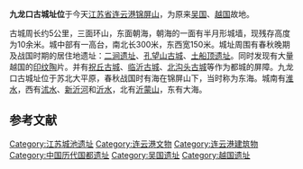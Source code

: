 {{unreferenced|time=2018-04-06T06:09:27+00:00}}
'''九龙口古城址位'''于今天[[江苏省|江苏省]][[连云港|连云港]][[锦屏山|锦屏山]]，为原来[[吴国|吴国]]、[[越国|越国]]故地。

古城周长约5公里，三面环山，东面朝海，朝海的一面有半月形城墙，现残存高度为10余米。城中部有一高台，南北长300米，东西宽150米。城址周围有春秋晚期及战国时期的居住地遗址：[[二涧遗址|二涧遗址]]、[[孔望山古城|孔望山古城]]、[[土船顶遗址|土船顶遗址]]。同时发现有大量越国的[[印纹陶|印纹陶]]片。并有[[祝丘古城|祝丘古城]]、[[临沂古城|临沂古城]]、[[北沟头古城|北沟头古城]]等作为都城的屏障。九龙口古城址位于苏北大平原，春秋战国时有海在锦屏山下，当时称为东海。城南有[[淮水|淮水]]，西有[[沭水|沭水]]、[[新沂河|新沂河]]和[[沂水|沂水]]，北有[[沂蒙山|沂蒙山]]，东有大海。

==参考文献==
<references/>

[[Category:江苏城池遗址|Category:江苏城池遗址]]
[[Category:连云港文物|Category:连云港文物]]
[[Category:连云港建筑物|Category:连云港建筑物]]
[[Category:中国历代国都遗址|Category:中国历代国都遗址]]
[[Category:吴国遗址|Category:吴国遗址]]
[[Category:越国遗址|Category:越国遗址]]